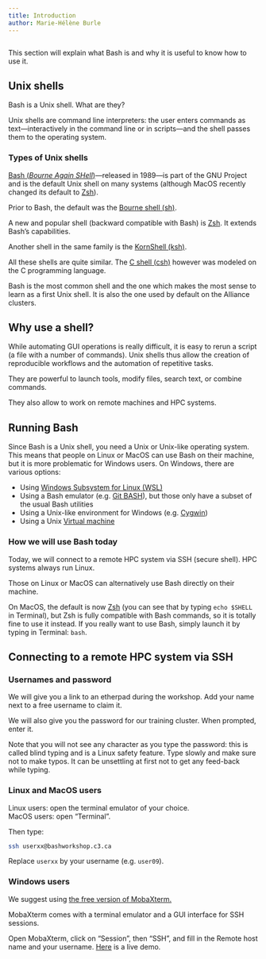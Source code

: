 ```yaml
---
title: Introduction
author: Marie-Hélène Burle
---
```


```r

```

:::{.def}

This section will explain what Bash is and why it is useful to know how to use it.

:::

## Unix shells

Bash is a Unix shell. What are they?

Unix shells are command line interpreters: the user enters commands as text—interactively in the command line or in scripts—and the shell passes them to the operating system.

### Types of Unix shells

[Bash (<em>Bourne Again SHell</em>)](https://en.wikipedia.org/wiki/Bash_(Unix_shell))—released in 1989—is part of the GNU Project and is the default Unix shell on many systems (although MacOS recently changed its default to [Zsh](https://en.wikipedia.org/wiki/Z_shell)).

Prior to Bash, the default was the [Bourne shell (sh)](https://en.wikipedia.org/wiki/Bourne_shell).

A new and popular shell (backward compatible with Bash) is [Zsh](https://en.wikipedia.org/wiki/Z_shell). It extends Bash's capabilities.

Another shell in the same family is the [KornShell (ksh)](https://en.wikipedia.org/wiki/KornShell).

All these shells are quite similar. The [C shell (csh)](https://en.wikipedia.org/wiki/C_shell) however was modeled on the C programming language.

Bash is the most common shell and the one which makes the most sense to learn as a first Unix shell. It is also the one used by default on the Alliance clusters.

## Why use a shell?

While automating GUI operations is really difficult, it is easy to rerun a script (a file with a number of commands). Unix shells thus allow the creation of reproducible workflows and the automation of repetitive tasks.

They are powerful to launch tools, modify files, search text, or combine commands.

They also allow to work on remote machines and HPC systems.

## Running Bash

Since Bash is a Unix shell, you need a Unix or Unix-like operating system. This means that people on Linux or MacOS can use Bash on their machine, but it is more problematic for Windows users. On Windows, there are various options:

- Using [Windows Subsystem for Linux (WSL)](https://en.wikipedia.org/wiki/Windows_Subsystem_for_Linux)
- Using a Bash emulator (e.g. [Git BASH](https://gitforwindows.org/)), but those only have a subset of the usual Bash utilities
- Using a Unix-like environment for Windows (e.g. [Cygwin](https://en.wikipedia.org/wiki/Cygwin))
- Using a Unix [Virtual machine](https://en.wikipedia.org/wiki/Virtual_machine)

### How we will use Bash today

Today, we will connect to a remote HPC system via SSH (secure shell). HPC systems always run Linux.

Those on Linux or MacOS can alternatively use Bash directly on their machine.

:::{.note}

On MacOS, the default is now [Zsh](https://en.wikipedia.org/wiki/Z_shell) (you can see that by typing `echo $SHELL` in Terminal), but Zsh is fully compatible with Bash commands, so it is totally fine to use it instead. If you really want to use Bash, simply launch it by typing in Terminal: `bash`.

:::

## Connecting to a remote HPC system via SSH

### Usernames and password

We will give you a link to an etherpad during the workshop. Add your name next to a free username to claim it.

We will also give you the password for our training cluster. When prompted, enter it.

:::{.note}

Note that you will not see any character as you type the password: this is called blind typing and is a Linux safety feature. Type slowly and make sure not to make typos. It can be unsettling at first not to get any feed-back while typing.

:::

### Linux and MacOS users

Linux users: open the terminal emulator of your choice.\
MacOS users: open "Terminal".

Then type:

```.bash
ssh userxx@bashworkshop.c3.ca
```

:::{.note}

Replace `userxx` by your username (e.g. `user09`).

:::

### Windows users

We suggest using [the free version of MobaXterm.](https://mobaxterm.mobatek.net/download.html)

MobaXterm comes with a terminal emulator and a GUI interface for SSH sessions.

Open MobaXterm, click on "Session", then "SSH", and fill in the Remote host name and your username. [Here](https://mobaxterm.mobatek.net/demo.html) is a live demo.
